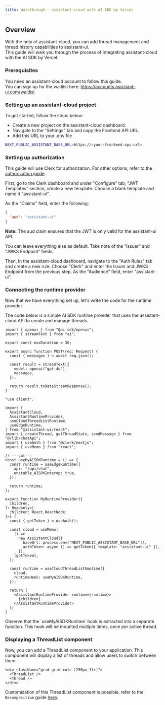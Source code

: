 ```yaml
---
title: Walkthrough - assistant-cloud with AI SDK by Vercel
---
```


## Overview

With the help of assistant-cloud, you can add thread management and thread history capabilities to assistant-ui.  
This guide will walk you through the process of integrating assistant-cloud with the AI SDK by Vercel.

### Prerequisites

You need an assistant-cloud account to follow this guide.  
You can sign up for the waitlist here: https://accounts.assistant-ui.com/waitlist

### Setting up an assistant-cloud project

To get started, follow the steps below:

- Create a new project on the assistant-cloud dashboard.
- Navigate to the "Settings" tab and copy the Frontend API URL.
- Add this URL to your .env file

```bash
NEXT_PUBLIC_ASSISTANT_BASE_URL=https://<your-frontend-api-url>
```

### Setting up authorization

This guide will use Clerk for authorization. For other options, refer to the [authorization guide](/docs/cloud/authorization).

First, go to the Clerk dashboard and under "Configure" tab, "JWT Templates" section, create a new template. Choose a blank template and name it "assistant-ui".

As the "Claims" field, enter the following:

```json
{
  "aud": "assistant-ui"
}
```

<Callout emoji="⚠️">
  <b>Note:</b> The aud claim ensures that the JWT is only valid for the
  assistant-ui API.
</Callout>

You can leave everything else as default. Take note of the "Issuer" and "JWKS Endpoint" fields.

Then, In the assistant-cloud dashboard, navigate to the "Auth Rules" tab and create a new rule. Choose "Clerk" and enter the Issuer and JWKS Endpoint from the previous step. As the "Audience" field, enter "assistant-ui".

### Connecting the runtime provider

Now that we have everything set up, let's write the code for the runtime provider.

The code below is a simple AI SDK runtime provider that uses the assistant-cloud API to create and manage threads.

```tsx title="/app/api/chat/route.ts"
import { openai } from "@ai-sdk/openai";
import { streamText } from "ai";

export const maxDuration = 30;

export async function POST(req: Request) {
  const { messages } = await req.json();

  const result = streamText({
    model: openai("gpt-4o"),
    messages,
  });

  return result.toDataStreamResponse();
}
```

```tsx twoslash {1-2,5-6,19,27,29-36,38-45} title="/app/MyRuntimeProvider.tsx"
"use client";

import {
  AssistantCloud,
  AssistantRuntimeProvider,
  useCloudThreadListRuntime,
  useEdgeRuntime,
} from "@assistant-ui/react";
import { createThread, getThreadState, sendMessage } from "@/lib/chatApi";
import { useAuth } from "@clerk/nextjs";
import { useMemo } from "react";

// ---cut---
const useMyAISDKRuntime = () => {
  const runtime = useEdgeRuntime({
    api: "/api/chat",
    unstable_AISDKInterop: true,
  });

  return runtime;
};

export function MyRuntimeProvider({
  children,
}: Readonly<{
  children: React.ReactNode;
}>) {
  const { getToken } = useAuth();

  const cloud = useMemo(
    () =>
      new AssistantCloud({
        baseUrl: process.env["NEXT_PUBLIC_ASSISTANT_BASE_URL"]!,
        authToken: async () => getToken({ template: "assistant-ui" }),
      }),
    [getToken],
  );

  const runtime = useCloudThreadListRuntime({
    cloud,
    runtimeHook: useMyAISDKRuntime,
  });

  return (
    <AssistantRuntimeProvider runtime={runtime}>
      {children}
    </AssistantRuntimeProvider>
  );
}
```

<Callout emoji="💡">
  Observe that the `useMyAISDKRuntime` hook is extracted into a separate
  function. This hook will be mounted multiple times, once per active thread.
</Callout>

### Displaying a ThreadList component

Now, you can add a ThreadList component to your application. This component will display a list of threads and allow users to switch between them.

```tsx
<div className="grid grid-cols-[250px_1fr]">
  <ThreadList />
  <Thread />
</div>
```

Customization of this ThreadList component is possible, refer to the `Decomposition` guide [here](/docs/ui/styled/Decomposition#threadlist).
